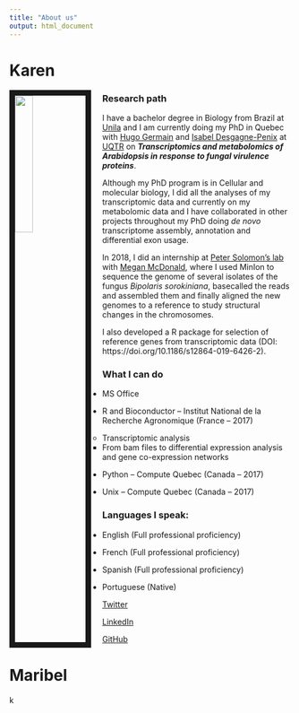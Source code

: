---
title: "About us"
output: html_document
---

<link rel="stylesheet" href="styles.css" type="text/css">

# Karen

<img src="images/Karen.png" style="width:25%; border:10px solid; margin-right: 20px" align="left">

### Research path
I have a bachelor degree in Biology from Brazil at [Unila](https://portal.unila.edu.br/) and I am currently doing my PhD in Quebec with [Hugo Germain](http://www.germainhugo.com/) and [Isabel Desgagne-Penix](https://oraprdnt.uqtr.uquebec.ca/pls/public/gscw031?owa_no_site=3466) at [UQTR](http:/uqtr.ca) on **_Transcriptomics and metabolomics of Arabidopsis in response to fungal virulence proteins_**. 

Although my PhD program is in Cellular and molecular biology, I did all the analyses of my transcriptomic data and currently on my metabolomic data and I have collaborated in other projects throughout my PhD doing _de novo_ transcriptome assembly, annotation and differential exon usage.

In 2018, I did an internship at [Peter Solomon's lab](https://biology.anu.edu.au/people/academics/peter-solomon) with [Megan McDonald](https://biology.anu.edu.au/people/academics/megan-mcdonald), where I used MinIon to sequence the genome of several isolates of the fungus _Bipolaris sorokiniana_, basecalled the reads and assembled them and finally aligned the new genomes to a reference to study structural changes in the chromosomes.

I also developed a R package for selection of reference genes from transcriptomic data (DOI: https://doi.org/10.1186/s12864-019-6426-2). 


### What I can do

  - MS Office

  - R and Bioconductor – Institut National de la Recherche Agronomique (France – 2017)
      - Transcriptomic analysis
          - From bam files to differential expression analysis and gene co-expression networks

  - Python – Compute Quebec (Canada – 2017)

  - Unix – Compute Quebec (Canada – 2017)


### Languages I speak:

  - English (Full professional proficiency)

  - French (Full professional proficiency)

  - Spanish (Full professional proficiency)

  - Portuguese (Native)


[Twitter](http://twitter.com/KarenCristineG1)

[LinkedIn](https://www.linkedin.com/in/karen-cristine-gon%C3%A7alves-dos-santos-05847a113/)

[GitHub](http://github.com/KarenGoncalves)

# Maribel
k